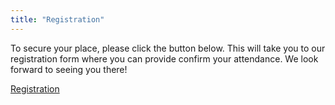 ```yaml
---
title: "Registration"
---
```


To secure your place, please click the button below. This will take you to our registration form where you can provide confirm your attendance. We look forward to seeing you there!

[Registration](https://icts.kuleuven.be/apps/onebutton/registrations/602124){.btn .btn-dark .btn role="button" data-toggle="tooltip" title="Click to register"}